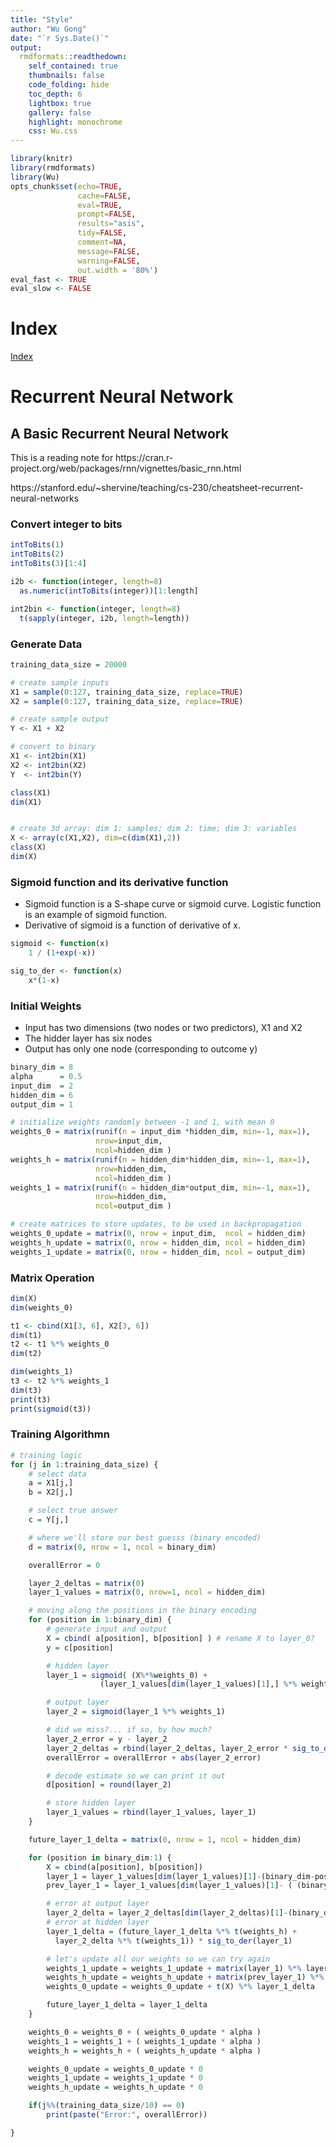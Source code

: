```yaml
---
title: "Style"
author: "Wu Gong"
date: "`r Sys.Date()`"
output:
  rmdformats::readthedown:
    self_contained: true
    thumbnails: false
    code_folding: hide
    toc_depth: 6
    lightbox: true
    gallery: false
    highlight: monochrome
    css: Wu.css
---
```




```r
library(knitr)
library(rmdformats)
library(Wu)
opts_chunk$set(echo=TRUE,
               cache=FALSE,
               eval=TRUE,
               prompt=FALSE,
               results="asis",
               tidy=FALSE,
               comment=NA,
               message=FALSE,
               warning=FALSE,
               out.width = '80%')
eval_fast <- TRUE
eval_slow <- FALSE
```



# Index

[Index](index.html)


# Recurrent Neural Network


## A Basic Recurrent Neural Network

This is a reading note for
https://cran.r-project.org/web/packages/rnn/vignettes/basic_rnn.html

https://stanford.edu/~shervine/teaching/cs-230/cheatsheet-recurrent-neural-networks



### Convert integer to bits

```r

intToBits(1)
intToBits(2)
intToBits(3)[1:4]

i2b <- function(integer, length=8)
  as.numeric(intToBits(integer))[1:length]

int2bin <- function(integer, length=8)
  t(sapply(integer, i2b, length=length))

```

### Generate Data

```r
training_data_size = 20000

# create sample inputs
X1 = sample(0:127, training_data_size, replace=TRUE)
X2 = sample(0:127, training_data_size, replace=TRUE)

# create sample output
Y <- X1 + X2

# convert to binary
X1 <- int2bin(X1)
X2 <- int2bin(X2)
Y  <- int2bin(Y)

class(X1)
dim(X1)


# create 3d array: dim 1: samples; dim 2: time; dim 3: variables
X <- array(c(X1,X2), dim=c(dim(X1),2))
class(X)
dim(X)

```

### Sigmoid function and its derivative function

 * Sigmoid function is a S-shape curve or sigmoid curve. Logistic function is an example of sigmoid function.
 * Derivative of sigmoid is a function of derivative of x.

```r

sigmoid <- function(x)
    1 / (1+exp(-x))

sig_to_der <- function(x)
    x*(1-x)

```

### Initial Weights

 * Input has two dimensions (two nodes or two predictors), X1 and X2
 * The hidder layer has six nodes
 * Output has only one node (corresponding to outcome y)

```r
binary_dim = 8
alpha      = 0.5
input_dim  = 2
hidden_dim = 6
output_dim = 1

# initialize weights randomly between -1 and 1, with mean 0
weights_0 = matrix(runif(n = input_dim *hidden_dim, min=-1, max=1),
                   nrow=input_dim,
                   ncol=hidden_dim )
weights_h = matrix(runif(n = hidden_dim*hidden_dim, min=-1, max=1),
                   nrow=hidden_dim,
                   ncol=hidden_dim )
weights_1 = matrix(runif(n = hidden_dim*output_dim, min=-1, max=1),
                   nrow=hidden_dim,
                   ncol=output_dim )

# create matrices to store updates, to be used in backpropagation
weights_0_update = matrix(0, nrow = input_dim,  ncol = hidden_dim)
weights_h_update = matrix(0, nrow = hidden_dim, ncol = hidden_dim)
weights_1_update = matrix(0, nrow = hidden_dim, ncol = output_dim)

```


### Matrix Operation

```r
dim(X)
dim(weights_0)

t1 <- cbind(X1[3, 6], X2[3, 6])
dim(t1)
t2 <- t1 %*% weights_0
dim(t2)

dim(weights_1)
t3 <- t2 %*% weights_1
dim(t3)
print(t3)
print(sigmoid(t3))


```



### Training Algorithmn

```r
# training logic
for (j in 1:training_data_size) {
    # select data
    a = X1[j,]
    b = X2[j,]

    # select true answer
    c = Y[j,]

    # where we'll store our best guesss (binary encoded)
    d = matrix(0, nrow = 1, ncol = binary_dim)

    overallError = 0

    layer_2_deltas = matrix(0)
    layer_1_values = matrix(0, nrow=1, ncol = hidden_dim)

    # moving along the positions in the binary encoding
    for (position in 1:binary_dim) {
        # generate input and output
        X = cbind( a[position], b[position] ) # rename X to layer_0?
        y = c[position]

        # hidden layer
        layer_1 = sigmoid( (X%*%weights_0) +
                    (layer_1_values[dim(layer_1_values)[1],] %*% weights_h) )

        # output layer
        layer_2 = sigmoid(layer_1 %*% weights_1)

        # did we miss?... if so, by how much?
        layer_2_error = y - layer_2
        layer_2_deltas = rbind(layer_2_deltas, layer_2_error * sig_to_der(layer_2))
        overallError = overallError + abs(layer_2_error)

        # decode estimate so we can print it out
        d[position] = round(layer_2)

        # store hidden layer
        layer_1_values = rbind(layer_1_values, layer_1)
    }

    future_layer_1_delta = matrix(0, nrow = 1, ncol = hidden_dim)

    for (position in binary_dim:1) {
        X = cbind(a[position], b[position])
        layer_1 = layer_1_values[dim(layer_1_values)[1]-(binary_dim-position),]
        prev_layer_1 = layer_1_values[dim(layer_1_values)[1]- ( (binary_dim-position)+1 ),]

        # error at output layer
        layer_2_delta = layer_2_deltas[dim(layer_2_deltas)[1]-(binary_dim-position),]
        # error at hidden layer
        layer_1_delta = (future_layer_1_delta %*% t(weights_h) +
          layer_2_delta %*% t(weights_1)) * sig_to_der(layer_1)

        # let's update all our weights so we can try again
        weights_1_update = weights_1_update + matrix(layer_1) %*% layer_2_delta
        weights_h_update = weights_h_update + matrix(prev_layer_1) %*% layer_1_delta
        weights_0_update = weights_0_update + t(X) %*% layer_1_delta

        future_layer_1_delta = layer_1_delta
    }

    weights_0 = weights_0 + ( weights_0_update * alpha )
    weights_1 = weights_1 + ( weights_1_update * alpha )
    weights_h = weights_h + ( weights_h_update * alpha )

    weights_0_update = weights_0_update * 0
    weights_1_update = weights_1_update * 0
    weights_h_update = weights_h_update * 0

    if(j%%(training_data_size/10) == 0)
        print(paste("Error:", overallError))

}


```
